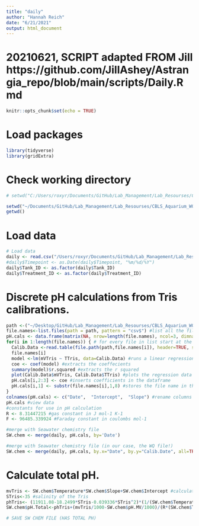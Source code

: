 ```yaml
---
title: "daily"
author: "Hannah Reich"
date: "6/21/2021"
output: html_document
---
```


# 20210621, SCRIPT adapted FROM Jill https://github.com/JillAshey/Astrangia_repo/blob/main/scripts/Daily.Rmd 

```r
knitr::opts_chunk$set(echo = TRUE)
```

# Load packages
```r
library(tidyverse)
library(gridExtra)
```

# Check working directory
```r

# setwd("C:/Users/roxyr/Documents/GitHub/Lab_Management/Lab_Resourses/CBLS_Aquarium_WQ_Tracking")

setwd("~/Documents/GitHub/Lab_Management/Lab_Resourses/CBLS_Aquarium_WQ_Tracking") #didn't work for some reason, couldn't change from tris_cal folder
getwd() 

```

# Load data
```r
# Load data
daily <- read.csv("/Users/roxyr/Documents/GitHub/Lab_Management/Lab_Resourses/CBLS_Aquarium_WQ_Tracking/CBLS_watertables_waterquality_tracking.csv", header = T)
#daily$Timepoint <- as.Date(daily$Timepoint, "%m/%d/%Y")
daily$Tank_ID <- as.factor(daily$Tank_ID)
daily$Treatment_ID <- as.factor(daily$Treatment_ID)
```
# Discrete pH calculations from Tris calibrations.
```r
path <-("~/Desktop/GitHub/Lab_Management/Lab_Resourses/CBLS_Aquarium_WQ_Tracking/tris_cal") #set path to calibration files
file.names<-list.files(path = path, pattern = "csv$") #list all the file names in the folder to get only get the csv files
pH.cals <- data.frame(matrix(NA, nrow=length(file.names), ncol=3, dimnames=list(file.names,c("Date", "Intercept", "Slope")))) #generate a 3 column dataframe with specific column names
for(i in 1:length(file.names)) { # for every file in list start at the first and run this following function
  Calib.Data <-read.table(file.path(path,file.names[i]), header=TRUE, sep=",", na.string="NA", as.is=TRUE) #reads in the data files
  file.names[i]
  model <-lm(mVTris ~ TTris, data=Calib.Data) #runs a linear regression of mV as a function of temperature
  coe <- coef(model) #extracts the coeffecients
  summary(model)$r.squared #extracts the r squared
  plot(Calib.Data$mVTris, Calib.Data$TTris) #plots the regression data
  pH.cals[i,2:3] <- coe #inserts coefficients in the dataframe
  pH.cals[i,1] <- substr(file.names[i],1,8) #stores the file name in the Date column
}
colnames(pH.cals) <- c("Date",  "Intercept",  "Slope") #rename columns
pH.cals #view data
#constants for use in pH calculation 
R <- 8.31447215 #gas constant in J mol-1 K-1 
F <- 96485.339924 #Faraday constant in coulombs mol-1

#merge with Seawater chemistry file
SW.chem <- merge(daily, pH.cals, by='Date')

#merge with Seawater chemistry file (in our case, the WQ file!)
SW.chem <- merge(daily, pH.cals, by.x="Date", by.y="Calib.Date", all=TRUE)

```

# Calculate total pH. 
```r
mvTris <- SW.chem$Temperature*SW.chem$Slope+SW.chem$Intercept #calculate the mV of the tris standard using the temperature mV relationships in the measured standard curves 
STris<-35 #salinity of the Tris
phTris<- (11911.08-18.2499*STris-0.039336*STris^2)*(1/(SW.chem$Temperature+273.15))-366.27059+ 0.53993607*STris+0.00016329*STris^2+(64.52243-0.084041*STris)*log(SW.chem$Temperature+273.15)-0.11149858*(SW.chem$Temperature+273.15) #calculate the pH of the tris (Dickson A. G., Sabine C. L. and Christian J. R., SOP 6a)
SW.chem$pH.Total<-phTris+(mvTris/1000-SW.chem$pH.MV/1000)/(R*(SW.chem$Temperature+273.15)*log(10)/F) #calculate the pH on the total scale (Dickson A. G., Sabine C. L. and Christian J. R., SOP 6a)

# SAVE SW CHEM FILE (HAS TOTAL PH)
```



